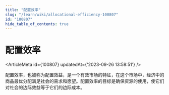 ```yaml
---
title: "配置效率"
slug: "/learn/wiki/allocational-efficiency-100807"
id: "100807"
hide_table_of_contents: true
---
```



# 配置效率

<ArticleMeta id={100807} updatedAt={'2023-09-26 13:58:51'} />
<div className='border-solid border-b border-t-0 my-4 border-[var(--ifm-color-gray-300)]' />

配置效率，也被称为配置效益，是一个有效市场的特征，在这个市场中，经济中的商品最优分配满足社会的需求和愿望。配置效率的目标是确保资源的使用，使它们对社会的边际效益等于它们的边际成本。
